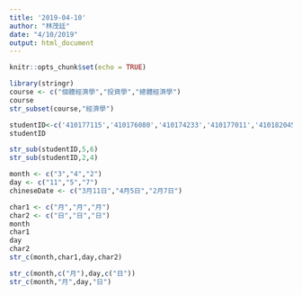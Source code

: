 ```yaml
---
title: '2019-04-10'
author: "林茂廷"
date: "4/10/2019"
output: html_document
---
```


```r
knitr::opts_chunk$set(echo = TRUE)
```

```r
library(stringr)
course <- c("個體經濟學","投資學","總體經濟學")
course
str_subset(course,"經濟學")
```

```r
studentID<-c('410177115','410176080','410174233','410177011','410182045','410176014')
studentID
```

```r
str_sub(studentID,5,6)
str_sub(studentID,2,4)
```

```r
month <- c("3","4","2")
day <- c("11","5","7")
chineseDate <- c("3月11日","4月5日","2月7日")
```

```r
char1 <- c("月","月","月")
char2 <- c("日","日","日")
month
char1
day 
char2
str_c(month,char1,day,char2)
```

```r
str_c(month,c("月"),day,c("日"))
str_c(month,"月",day,"日")
```

